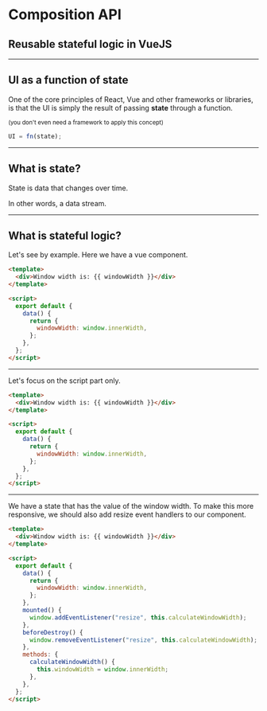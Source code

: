 
# Composition API

## Reusable **stateful logic** in VueJS

---

## UI as a function of state

One of the core principles of React, Vue and other frameworks or libraries, is that the UI is simply the result of passing **state** through a function.

<small>

(you don't even need a framework to apply this concept)

</small>

```js
UI = fn(state);
```

---

## What is state?

State is data that changes over time.

In other words, a data stream.

---

## What is stateful logic?

Let's see by example. Here we have a vue component.

```html
<template>
  <div>Window width is: {{ windowWidth }}</div>
</template>

<script>
  export default {
    data() {
      return {
        windowWidth: window.innerWidth,
      };
    },
  };
</script>
```

---

Let's focus on the script part only.

<!-- ```diff 7:13 -->
<!-- ``` -->

```html 5:13
<template>
  <div>Window width is: {{ windowWidth }}</div>
</template>

<script>
  export default {
    data() {
      return {
        windowWidth: window.innerWidth,
      };
    },
  };
</script>
```

---

We have a state that has the value of the window width. To make this more responsive, we should also add resize event handlers to our component.

```html 11:22
<template>
  <div>Window width is: {{ windowWidth }}</div>
</template>

<script>
  export default {
    data() {
      return {
        windowWidth: window.innerWidth,
      };
    },
    mounted() {
      window.addEventListener("resize", this.calculateWindowWidth);
    },
    beforeDestroy() {
      window.removeEventListener("resize", this.calculateWindowWidth);
    },
    methods: {
      calculateWindowWidth() {
        this.windowWidth = window.innerWidth;
      },
    },
  };
</script>
```

